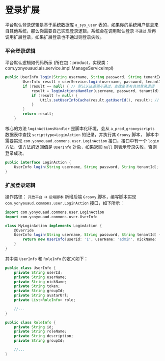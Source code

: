 # 登录扩展

平台默认登录逻辑是基于系统数据库 `a_sys_user` 表的，如果你的系统用户信息来自其他系统，那么你需要自己实现登录逻辑，系统会在调用默认登录 `不通过` 后再调用扩展登录，如果扩展登录也不通过则登录失败。

### 平台登录逻辑

平台默认逻辑如代码所示 (所在包：product，实现类：com.yonyouaud.ais.service.impl.ManageServiceImpl)
```java
public UserInfo login(String username, String password, String tenantId) {
        UserInfo result = userService.login(username, password, tenantId);
        if (result == null) { // 默认认证逻辑不通过，查找是否有其他登录逻辑
            result = loginActionsHandler(username, password, tenantId);
            if (result != null) {
                Utils.setUserInfoCache(result.getUserId(), result); // 如果是特殊登录逻辑，需要将用户信息缓存起来，这里后续也可以序列化到redis中或数据表中
            }
        }
        return result;
    }
```

核心的方法 `loginActionsHandler` 是脚本化环境，会从 `a_prod_groovyscripts` 数据表中查找 `scripttype=LoginAction` 的记录，并执行其 `Groovy` 脚本，
脚本中需要实现 `com.yonyouaud.commons.user.LoginAction` 接口，接口中有一个 `login` 方法，该方法的返回值是 `UserInfo` 对象，如果返回 `null` 则表示登录失败，否则登录成功。

```java
public interface LoginAction {
    UserInfo login(String username, String password, String tenantId);
}
```

### 扩展登录逻辑

操作路径： `开放平台` -> `后端脚本` 新增后端 `Groovy` 脚本，编写脚本实现 `com.yonyouaud.commons.user.LoginAction` 接口，如下所示：

```groovy
import com.yonyouaud.commons.user.LoginAction
import com.yonyouaud.commons.user.UserInfo

class MyLoginAction implements LoginAction {
    @Override
    UserInfo login(String username, String password, String tenantId) {
        return new UserInfo(userId: '1', userName: 'admin', nickName: '管理员', role: [new RoleInfo(id: '1', roleName: '管理员', description: '管理员', groupId: '1')])
    }
}
```

其中类 `UserInfo` 和 `RoleInfo` 的定义如下：
```java
public class UserInfo {
    private String userId;
    private String userName;
    private String nickName;
    private String token;
    private String groupId;
    private String avatarUrl;
    private List<RoleInfo> role;

    //...
}

public class RoleInfo {
    private String id;
    private String roleName;
    private String description;
    private String groupId;

    //...
}
```


